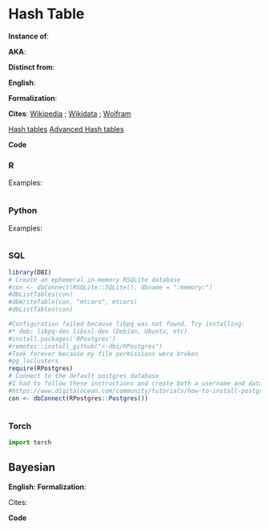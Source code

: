 # Hash Table {.unnumbered}


**Instance of**: 


**AKA**: 

**Distinct from**: 

**English**: 

**Formalization**:

$$ 
$$

**Cites**: [Wikipedia]() ; [Wikidata]() ; [Wolfram]()

[Hash tables](https://superstudy.guide/algorithms-data-structures/data-structures/hash-tables)
[Advanced Hash tables](https://superstudy.guide/algorithms-data-structures/data-structures/advanced-hash-tables)

**Code**

::: panel-tabset

### R
[]()

Examples:

```r
```


### Python

[]()

Examples:

```python
```


### SQL

[]()

```r
library(DBI)
# Create an ephemeral in-memory RSQLite database
#con <- dbConnect(RSQLite::SQLite(), dbname = ":memory:")
#dbListTables(con)
#dbWriteTable(con, "mtcars", mtcars)
#dbListTables(con)

#Configuration failed because libpq was not found. Try installing:
#* deb: libpq-dev libssl-dev (Debian, Ubuntu, etc)
#install.packages('RPostgres')
#remotes::install_github("r-dbi/RPostgres")
#Took forever because my file permissions were broken
#pg_lsclusters
require(RPostgres)
# Connect to the default postgres database
#I had to follow these instructions and create both a username and database that matched my ubuntu name
#https://www.digitalocean.com/community/tutorials/how-to-install-postgresql-on-ubuntu-20-04-quickstart
con <- dbConnect(RPostgres::Postgres())

```

```sql
```

### Torch

```python
import torch

```

:::

## Bayesian

**English**: 
**Formalization**:

$$
$$

Cites:

**Code**

